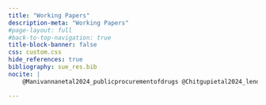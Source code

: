 ```yaml
---
title: "Working Papers"
description-meta: "Working Papers"
#page-layout: full
#back-to-top-navigation: true
title-block-banner: false
css: custom.css
hide_references: true
bibliography: sue_res.bib
nocite: |
    @Manivannanetal2024_publicprocurementofdrugs @Chitgupietal2024_lendingtoIndianstate @ChitgupiThomas2023_learningbydoing @Dcruzeetal2023_finclumreport @Manivannanetal2022_contractenforcementlitigantlens @Singhetal2022_infoefficiencycreditrating @SharmaThomas2021_footprintprocurement @Patnaiketal2021_nightlights @ThomasUday2021_lrsi @AggarwalThomas2017_ipo @PattanaikThomas2017_ctt @Aggarwaletal2014_commderivs @AggarwalThomas2014_atcausal @Agarwaletal2013_indiansifs @Aggarwaletal2012_DtD @TayalThomas2012_asymmetry

---
```


::: {#refs}
:::




